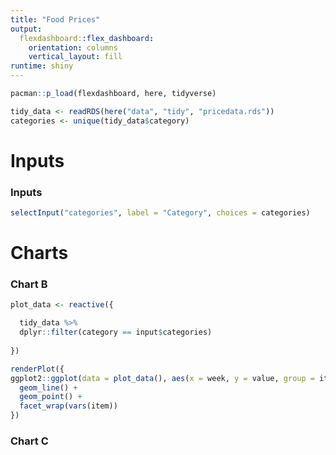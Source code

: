 ```yaml
---
title: "Food Prices"
output: 
  flexdashboard::flex_dashboard:
    orientation: columns
    vertical_layout: fill
runtime: shiny
---
```


```r
pacman::p_load(flexdashboard, here, tidyverse)

tidy_data <- readRDS(here("data", "tidy", "pricedata.rds"))
categories <- unique(tidy_data$category)

```

Inputs {.sidebar}
======================================================================

### Inputs

```r

selectInput("categories", label = "Category", choices = categories)

```

Charts
======================================================================
### Chart B

```r

plot_data <- reactive({

  tidy_data %>% 
  dplyr::filter(category == input$categories) 
    
})

renderPlot({ 
ggplot2::ggplot(data = plot_data(), aes(x = week, y = value, group = item, colour = item)) +
  geom_line() +
  geom_point() +
  facet_wrap(vars(item))
})

```

### Chart C

```r

```

